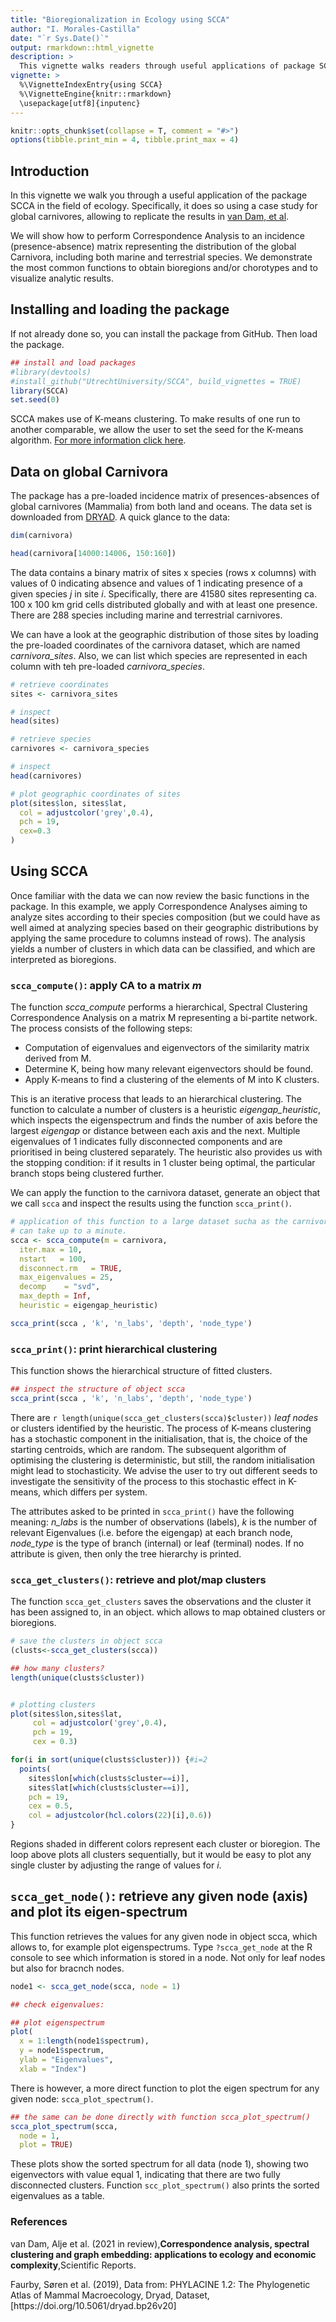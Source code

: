```yaml
---
title: "Bioregionalization in Ecology using SCCA"
author: "I. Morales-Castilla"
date: "`r Sys.Date()`"
output: rmarkdown::html_vignette
description: >
  This vignette walks readers through useful applications of package SCCA in the    field of ecology.
vignette: >
  %\VignetteIndexEntry{using SCCA}
  %\VignetteEngine{knitr::rmarkdown}
  \usepackage[utf8]{inputenc}
---
```



```r
knitr::opts_chunk$set(collapse = T, comment = "#>")
options(tibble.print_min = 4, tibble.print_max = 4)
```

## Introduction

In this vignette we walk you through a useful application of the package SCCA in the field of ecology.
Specifically, it does so using a case study for global carnivores, allowing to replicate the results in [van Dam, et al](#van_dam).

We will show how to perform Correspondence Analysis to an incidence (presence-absence) matrix representing the distribution of the global Carnivora, including both marine and terrestrial species. We demonstrate the most common functions to obtain bioregions and/or chorotypes and to visualize analytic results.

## Installing and loading the package

If not already done so, you can install the package from GitHub. Then load the package.

```r
## install and load packages
#library(devtools)
#install_github("UtrechtUniversity/SCCA", build_vignettes = TRUE)
library(SCCA)
set.seed(0)
```

SCCA makes use of K-means clustering. To make results of one run to another comparable, we allow the user to set the seed for the K-means algorithm. [For more information click here](#stochasticity).

## Data on global Carnivora
The package has a pre-loaded incidence matrix of presences-absences of global carnivores (Mammalia) from both land and oceans.
The data set is downloaded from [DRYAD](#faurby).
A quick glance to the data: 

```r

dim(carnivora)

head(carnivora[14000:14006, 150:160])

```

The data contains a binary matrix of sites x species (rows x columns) with values of 0 indicating absence and values of 1 indicating presence of a given species _j_ in site _i_. Specifically, there are 41580 sites representing ca. 100 x 100 km grid cells distributed globally and with at least one presence. There are 288 species including marine and terrestrial carnivores.

We can have a look at the geographic distribution of those sites by loading the pre-loaded coordinates of the carnivora dataset, which are named _carnivora_sites_. Also, we can list which species are represented in each column with teh pre-loaded _carnivora_species_.

```r
# retrieve coordinates
sites <- carnivora_sites

# inspect 
head(sites)

# retrieve species
carnivores <- carnivora_species

# inspect 
head(carnivores)

# plot geographic coordinates of sites
plot(sites$lon, sites$lat,
  col = adjustcolor('grey',0.4),
  pch = 19,
  cex=0.3
)

```

## Using SCCA

Once familiar with the data we can now review the basic functions in the package.
In this example, we apply Correspondence Analyses aiming to analyze sites according to their species composition
(but we could have as well aimed at analyzing species based on their geographic distributions by applying the same procedure to columns instead of rows). The analysis yields a number of clusters in which data can be classified, and which are interpreted as bioregions.

### `scca_compute()`: apply CA to a matrix _m_ 

The function _scca_compute_ performs a hierarchical, Spectral Clustering Correspondence Analysis on a matrix M representing a bi-partite network. The process consists of the following steps:

+ Computation of eigenvalues and eigenvectors of the similarity matrix derived from M.
+ Determine K, being how many relevant eigenvectors should be found.
+ Apply K-means to find a clustering of the elements of M into K clusters.

This is an iterative process that leads to an hierarchical clustering. The function to calculate a number of clusters is a heuristic _eigengap_heuristic_, which inspects the eigenspectrum and finds the number of axis before the largest _eigengap_ or distance between each axis and the next. Multiple eigenvalues of 1 indicates fully disconnected components and are prioritised in being clustered separately. The heuristic also provides us with the stopping condition: if it results in 1 cluster being optimal, the particular branch stops being clustered further.

We can apply the function to the carnivora dataset, generate an object that we call `scca` and inspect the results using the function `scca_print()`.

```r

# application of this function to a large dataset sucha as the carnivora dataset here
# can take up to a minute.
scca <- scca_compute(m = carnivora, 
  iter.max = 10,
  nstart   = 100,
  disconnect.rm   = TRUE,
  max_eigenvalues = 25,
  decomp    = "svd",
  max_depth = Inf,
  heuristic = eigengap_heuristic)

scca_print(scca , 'k', 'n_labs', 'depth', 'node_type')

```

### `scca_print()`: print hierarchical clustering 

This function shows the hierarchical structure of fitted clusters. 

```r

## inspect the structure of object scca
scca_print(scca , 'k', 'n_labs', 'depth', 'node_type')

```

There are `r length(unique(scca_get_clusters(scca)$cluster))` _leaf nodes_ or clusters identified by the heuristic.
<a name="stochasticity">
The process of K-means clustering has a stochastic component
</a>
in the initialisation, that is, the choice of the starting centroids, which are random.
The subsequent algorithm of optimising the clustering is deterministic, but still, the random initialisation might lead to stochasticity.
We advise the user to try out different seeds to investigate the sensitivity of the process to this stochastic effect in K-means, which differs per system.

The attributes asked to be printed in `scca_print()` have the following meaning:
_n_labs_ is the number of observations (labels),
_k_ is the number of relevant Eigenvalues (i.e. before the eigengap) at each branch node,
_node_type_ is the type of branch (internal) or leaf (terminal) nodes.
If no attribute is given, then only the tree hierarchy is printed.

### `scca_get_clusters()`: retrieve and plot/map clusters 

The function `scca_get_clusters` saves the observations and the cluster it has been assigned to, in an object.
which allows to map obtained clusters or bioregions.

```r

# save the clusters in object scca
(clusts<-scca_get_clusters(scca))

## how many clusters?
length(unique(clusts$cluster))


# plotting clusters
plot(sites$lon,sites$lat,
     col = adjustcolor('grey',0.4),
     pch = 19,
     cex = 0.3)

for(i in sort(unique(clusts$cluster))) {#i=2
  points(
    sites$lon[which(clusts$cluster==i)],
    sites$lat[which(clusts$cluster==i)],
    pch = 19,
    cex = 0.5,
    col = adjustcolor(hcl.colors(22)[i],0.6))
}

```

Regions shaded in different colors represent each cluster or bioregion. The loop above plots all clusters sequentially, but it would be easy to plot any single cluster by adjusting the range of values for _i_.



## `scca_get_node()`: retrieve any given node (axis) and plot its eigen-spectrum

This function retrieves the values for any given node in object scca, which allows to, for example plot eigenspectrums.
Type `?scca_get_node` at the R console to see which information is stored in a node. Not only for leaf nodes but also for bracnch nodes.


```r

node1 <- scca_get_node(scca, node = 1)

## check eigenvalues:

## plot eigenspectrum
plot(
  x = 1:length(node1$spectrum),
  y = node1$spectrum,
  ylab = "Eigenvalues",
  xlab = "Index")
```

There is however, a more direct function to plot the eigen spectrum for any given node: `scca_plot_spectrum()`.

```r
## the same can be done directly with function scca_plot_spectrum()
scca_plot_spectrum(scca,
  node = 1,
  plot = TRUE)
```

These plots show the sorted spectrum for all data (node 1), showing two eigenvectors with value equal 1, indicating that there are two fully disconnected clusters. Function `scc_plot_spectrum()` also prints the sorted eigenvalues as a table.

### References

<a name="van_dam">
van Dam, Alje et al. (2021 in review),**Correspondence analysis, spectral clustering and graph embedding: applications to ecology and economic complexity**,Scientific Reports.
</a>

<a name="faurby">
Faurby, Søren et al. (2019), Data from: PHYLACINE 1.2: The Phylogenetic Atlas of Mammal Macroecology, Dryad, Dataset, [https://doi.org/10.5061/dryad.bp26v20]
</a>
